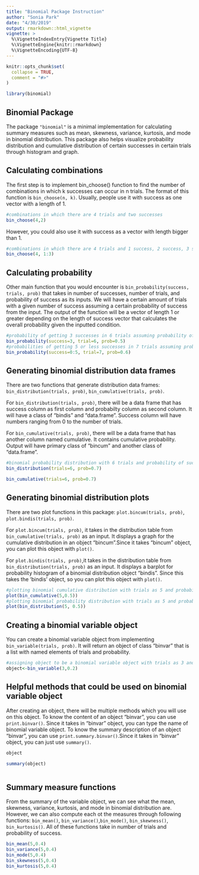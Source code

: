 ```yaml
---
title: "Binomial Package Instruction"
author: "Sonia Park"
date: "4/30/2019"
output: rmarkdown::html_vignette
vignette: >
  %\VignetteIndexEntry{Vignette Title}
  %\VignetteEngine{knitr::rmarkdown}
  %\VignetteEncoding{UTF-8}
---
```


```r
knitr::opts_chunk$set(
  collapse = TRUE,
  comment = "#>"
)
```

```r
library(binomial) 
```

## Binomial Package

The package `"binomial"` is a minimal implementation for calculating summary measures such as mean, skewness, variance, kurtosis, and mode in binomial distribution. This package also helps visualize probability distribution and cumulative distribution of certain successes in certain trials through histogram and graph. 


## Calculating combinations 

The first step is to implement bin_choose() function to find the number of combinations in which k successes can occur in n trials. The format of this function is `bin_choose(n, k)`. Usually, people use it with success as one vector with a length of 1. 

```r
#combinations in which there are 4 trials and two successes
bin_choose(4,2)

```
However, you could also use it with success as a vector with length bigger than 1. 

```r
#combinations in which there are 4 trials and 1 success, 2 success, 3 success
bin_choose(4, 1:3)
```


## Calculating probability
Other main function that you would encounter is `bin_probability(success, trials, prob)` that takes in number of successes, number of trials, and probability of success as its inputs. 
We will have a certain amount of trials with a given number of success assuming a certain probability of success from the input. The output of the function will be a vector of length 1 or greater depending on the length of success vector that calculates the overall probability given the inputted condition. 
```r
#probability of getting 3 successes in 6 trials assuming probability of success is 0.5
bin_probability(success=3, trial=6, prob=0.5)
#probabilities of getting 5 or less successes in 7 trials assuming probability of success is 0.6
bin_probability(success=0:5, trial=7, prob=0.6)
```

## Generating binomial distribution data frames
There are two functions that generate distribution data frames: `bin_distribution(trials, prob)`, `bin_cumulative(trials, prob)`. 

For `bin_distribution(trials, prob)`, there will be a data frame that has success column as first column and probabilty column as second column. It will have a class of "bindis" and "data.frame". Success column will have numbers ranging from 0 to the number of trials.

For `bin_cumulative(trials, prob)`, there will be a data frame that has another column named cumulative. It contains cumulative probability. Output will have primary class of "bincum" and another class of "data.frame".
```r
#binomial probability distribution with 6 trials and probability of success as 0.7
bin_distribution(trials=6, prob=0.7)
```
```r
bin_cumulative(trials=6, prob=0.7)
```

## Generating binomial distribution plots
There are two plot functions in this package: `plot.bincum(trials, prob)`, `plot.bindis(trials, prob)`. 

For `plot.bincum(trials, prob)`, it takes in the distribution table from `bin_cumulative(trials, prob)` as an input. It displays a graph for the cumulative distribution in an object "bincum".Since it takes "bincum" object, you can plot this object with `plot()`.

For `plot.bindis(trials, prob)`,it takes in the distribution table from `bin_distribution(trials, prob)` as an input. It displays a barplot for probability histogram of a binomial distribution object "bindis". Since this  takes the 'bindis' object, so you can plot this object with `plot()`.

```r
#plotting binomial cumulative distribution with trials as 5 and probability of success as 0.5
plot(bin_cumulative(5,0.5))
#plotting binomial probability distribution with trials as 5 and probability of success as 0.5
plot(bin_distribution(5, 0.5))
```

## Creating a binomial variable object
You can create a binomial variable object from implementing `bin_variable(trials, prob)`. It will return an object of class "binvar" that is a list with named elements of trials and probability. 
```r
#assigning object to be a binomial variable object with trials as 3 and probability of success as 0.2
object<-bin_variable(3,0.2)
```

## Helpful methods that could be used on binomial variable object
After creating an object, there will be multiple methods which you will use on this object.
To know the content of an object "binvar", you can use `print.binvar()`. Since it takes in "binvar" object, you can type the name of binomial variable object.
To know the summary description of an object "binvar", you can use `print.summary.binvar()`.Since it takes in "binvar" object, you can just use `summary()`.
```r

object

summary(object)
```
```r

```

## Summary measure functions
From the summary of the variable object, we can see what the  mean, skewness, variance, kurtosis, and mode in binomial distribution are. However, we can also compute each ot the measures through following functions: `bin_mean()`, `bin_variance()`,`bin_mode()`, `bin_skewness()`, `bin_kurtosis()`. All of these functions take in number of trials and probability of success. 
```r
bin_mean(5,0.4)
bin_variance(5,0.4)
bin_mode(5,0.4)
bin_skewness(5,0.4)
bin_kurtosis(5,0.4)
```
